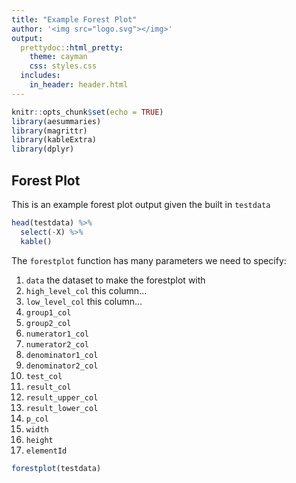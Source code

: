 ```yaml
---
title: "Example Forest Plot"
author: '<img src="logo.svg"></img>'
output:
  prettydoc::html_pretty:
    theme: cayman
    css: styles.css
  includes:
    in_header: header.html
---
```


```r
knitr::opts_chunk$set(echo = TRUE)
library(aesummaries)
library(magrittr)
library(kableExtra)
library(dplyr)
```

## Forest Plot

This is an example forest plot output given the built in `testdata`

```r
head(testdata) %>%
  select(-X) %>%
  kable()
```

The `forestplot` function has many parameters we need to specify:

1) `data` the dataset to make the forestplot with
2) `high_level_col` this column...
3) `low_level_col` this column...
4) `group1_col`
5) `group2_col`
6) `numerator1_col`
7) `numerator2_col`
8) `denominator1_col`
9) `denominator2_col`
10)  `test_col`
11)  `result_col`
12)  `result_upper_col`
13)  `result_lower_col`
14)  `p_col`
15)  `width`
16)  `height`
17)  `elementId`

```r
forestplot(testdata)
```
